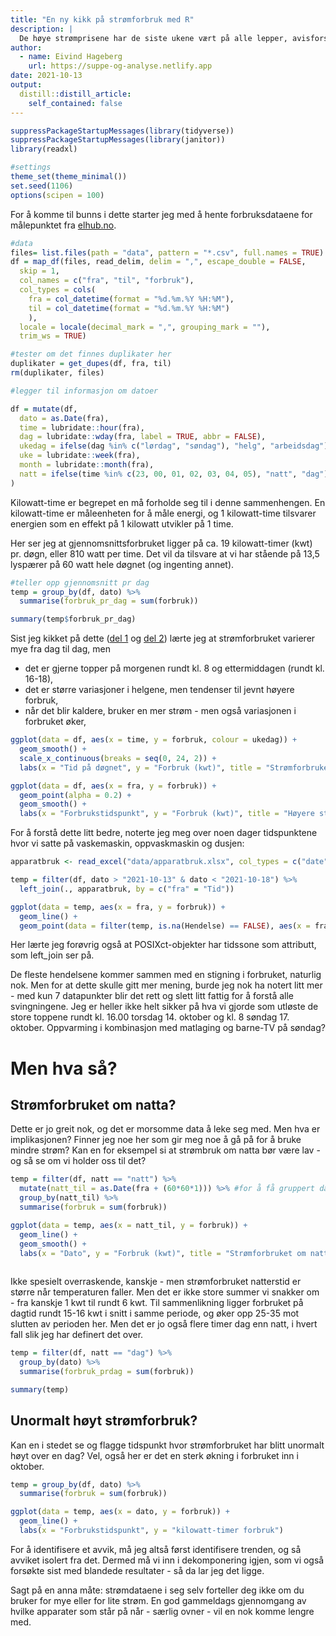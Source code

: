 ```yaml
---
title: "En ny kikk på strømforbruk med R"
description: |
  De høye strømprisene har de siste ukene vært på alle lepper, avisforsider og sakskart. I hvert fall om en skal tro oppstusset i media. Det er en god anledning til å se på forbruket i det nye huset vårt, og få litt grep om hvor høyt og dyrt strømforbruket er.
author:
  - name: Eivind Hageberg
    url: https://suppe-og-analyse.netlify.app
date: 2021-10-13
output:
  distill::distill_article:
    self_contained: false
---
```


```r
suppressPackageStartupMessages(library(tidyverse))
suppressPackageStartupMessages(library(janitor))
library(readxl)

#settings
theme_set(theme_minimal())
set.seed(1106)
options(scipen = 100)
```

For å komme til bunns i dette starter jeg med å hente forbruksdataene for målepunktet fra [elhub.no](https://www.elhub.no/). 

```r
#data
files= list.files(path = "data", pattern = "*.csv", full.names = TRUE) 
df = map_df(files, read_delim, delim = ",", escape_double = FALSE,
  skip = 1,
  col_names = c("fra", "til", "forbruk"),
  col_types = cols(
    fra = col_datetime(format = "%d.%m.%Y %H:%M"), 
    til = col_datetime(format = "%d.%m.%Y %H:%M")
    ), 
  locale = locale(decimal_mark = ",", grouping_mark = ""), 
  trim_ws = TRUE)

#tester om det finnes duplikater her
duplikater = get_dupes(df, fra, til)
rm(duplikater, files)

#legger til informasjon om datoer

df = mutate(df,
  dato = as.Date(fra),
  time = lubridate::hour(fra),
  dag = lubridate::wday(fra, label = TRUE, abbr = FALSE),
  ukedag = ifelse(dag %in% c("lørdag", "søndag"), "helg", "arbeidsdag"),
  uke = lubridate::week(fra),
  month = lubridate::month(fra),
  natt = ifelse(time %in% c(23, 00, 01, 02, 03, 04, 05), "natt", "dag")
)

```

Kilowatt-time er begrepet en må forholde seg til i denne sammenhengen. En kilowatt-time er måleenheten for å måle energi, og 1 kilowatt-time tilsvarer energien som en effekt på 1 kilowatt utvikler på 1 time.

Her ser jeg at gjennomsnittsforbruket ligger på ca. 19 kilowatt-timer (kwt) pr. døgn, eller 810 watt per time. Det vil da tilsvare at vi har stående på 13,5 lyspærer på 60 watt hele døgnet (og ingenting annet). 

```r
#teller opp gjennomsnitt pr dag
temp = group_by(df, dato) %>%
  summarise(forbruk_pr_dag = sum(forbruk))

summary(temp$forbruk_pr_dag)

```

Sist jeg kikket på dette ([del 1](https://suppe-og-analyse.netlify.app/blog/kan-en-fikse-str%C3%B8mforbruket-analytisk/) og [del 2](https://suppe-og-analyse.netlify.app/blog/str%C3%B8mforbruket-del-2-priser/)) lærte jeg at  strømforbruket varierer mye fra dag til dag, men 

- det er gjerne topper på morgenen rundt kl. 8 og ettermiddagen (rundt kl. 16-18), 
- det er større variasjoner i helgene, men tendenser til jevnt høyere forbruk,
- når det blir kaldere, bruker en mer strøm - men også variasjonen i forbruket øker,

```r
ggplot(data = df, aes(x = time, y = forbruk, colour = ukedag)) +
  geom_smooth() +
  scale_x_continuous(breaks = seq(0, 24, 2)) +
  labs(x = "Tid på døgnet", y = "Forbruk (kwt)", title = "Strømforbruket er høyest om morgenen og ettermiddagen", subtitle = "I hvert fall på hverdagene - i helgene er det på dagtid")

ggplot(data = df, aes(x = fra, y = forbruk)) +
  geom_point(alpha = 0.2) +
  geom_smooth() +
  labs(x = "Forbrukstidspunkt", y = "Forbruk (kwt)", title = "Høyere strømforbruk utover høsten", subtitle = "Fra 0,75 kwt pr time i august til 1,5 kwt/time i oktober")

```

For å forstå dette litt bedre, noterte jeg meg over noen dager tidspunktene hvor vi satte på vaskemaskin, oppvaskmaskin og dusjen:

```r

apparatbruk <- read_excel("data/apparatbruk.xlsx", col_types = c("date", "text"))

temp = filter(df, dato > "2021-10-13" & dato < "2021-10-18") %>%
  left_join(., apparatbruk, by = c("fra" = "Tid"))

ggplot(data = temp, aes(x = fra, y = forbruk)) +
  geom_line() +
  geom_point(data = filter(temp, is.na(Hendelse) == FALSE), aes(x = fra, y = forbruk, colour = Hendelse))

```

Her lærte jeg forøvrig også at POSIXct-objekter har tidssone som attributt, som left_join ser på.

De fleste hendelsene kommer sammen med en stigning i forbruket, naturlig nok. Men for at dette skulle gitt mer mening, burde jeg nok ha notert litt mer - med kun 7 datapunkter blir det rett og slett litt fattig for å forstå alle svingningene. Jeg er heller ikke helt sikker på hva vi gjorde som utløste de store toppene rundt kl. 16.00 torsdag 14. oktober og kl. 8 søndag 17. oktober. Oppvarming i kombinasjon med matlaging og barne-TV på søndag?  

# Men hva så? 

## Strømforbruket om natta?

Dette er jo greit nok, og det er morsomme data å leke seg med. Men hva er implikasjonen? Finner jeg noe her som gir meg noe å gå på for å bruke mindre strøm? Kan en for eksempel si at strømbruk om natta bør være lav - og så se om vi holder oss til det?

```r
temp = filter(df, natt == "natt") %>%
  mutate(natt_til = as.Date(fra + (60*60*1))) %>% #for å få gruppert datoene riktig må jeg legge til litt tid her
  group_by(natt_til) %>%
  summarise(forbruk = sum(forbruk))

ggplot(data = temp, aes(x = natt_til, y = forbruk)) +
  geom_line() +
  geom_smooth() +
  labs(x = "Dato", y = "Forbruk (kwt)", title = "Strømforbruket om natta stiger når været blir kaldere")
       
```

Ikke spesielt overraskende, kanskje - men strømforbruket natterstid er større når temperaturen faller. Men det er ikke store summer vi snakker om - fra kanskje 1 kwt til rundt 6 kwt. Til sammenlikning ligger forbruket på dagtid rundt 15-16 kwt i snitt i samme periode, og øker opp 25-35 mot slutten av perioden her. Men det er jo også flere timer dag enn natt, i hvert fall slik jeg har definert det over.


```r

temp = filter(df, natt == "dag") %>%
  group_by(dato) %>%
  summarise(forbruk_prdag = sum(forbruk))

summary(temp)

```

## Unormalt høyt strømforbruk?

Kan en i stedet se og flagge tidspunkt hvor strømforbruket har blitt unormalt høyt over en dag? Vel, også her er det en sterk økning i forbruket inn i oktober.

```r
temp = group_by(df, dato) %>%
  summarise(forbruk = sum(forbruk))

ggplot(data = temp, aes(x = dato, y = forbruk)) +
  geom_line() +
  labs(x = "Forbrukstidspunkt", y = "kilowatt-timer forbruk")
```

For å identifisere et avvik, må jeg altså først identifisere trenden, og så avviket isolert fra det. Dermed må vi inn i dekomponering igjen, som vi også forsøkte sist med blandede resultater - så da lar jeg det ligge. 

Sagt på en anna måte: strømdataene i seg selv forteller deg ikke om du bruker for mye eller for lite strøm. En god gammeldags gjennomgang av hvilke apparater som står på når - særlig ovner - vil en nok komme lengre med.
 


